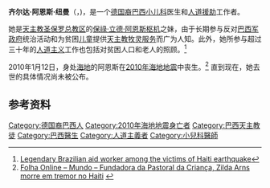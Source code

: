 {{Infobox Person
|name              = 齐尔达·阿恩斯
|image             = Zilda Arns.jpeg
|image_width       = 250px
|caption           = 2004年的齐尔达·阿恩斯
|birth_date        = {{Birth date|1934|08|25|df=yes}}
|birth_place       = [[巴西|巴西]][[圣卡塔琳娜州|圣卡塔琳娜州]][[福基利尼亚|福基利尼亚]]
|death_date        = {{Death date and age|2010|01|12|1934|08|25|df=yes}}
|death_place       = [[海地|海地]][[太子港|太子港]]
|occupation  = [[小儿科|小儿科]]医生、[[人道援助|人道援助]]工作者
|specialism        = 
|research_field    = 
|known_for         = 
|years_active      = 
|education         = 
|work_institutions = 
|prizes            = 
|relations         = 
}}
'''齐尔达·阿恩斯·纽曼'''（{{lang-pt|'''Zilda Arns Neumann'''}}，{{bd|1934年|8月25日|2010年|1月12日|catIdx=Arns-Neumann, Zilda}})，是一个[[德裔巴西人|德国裔]][[巴西|巴西]][[小儿科|小儿科]]医生和[[人道援助|人道援助]]工作者。

她是[[天主教圣保罗总教区|天主教圣保罗总教区]]的[[保祿·立德·阿恩斯|保祿·立德·阿恩斯]][[枢机|枢机]]之妹，由于长期参与反对[[巴西军政府|巴西军政府]]统治活动和为贫困[[儿童|儿童]]提供[[天主教|天主教]][[牧灵服务|牧灵服务]]而广为人知。此外，她所参与超过三十年的[[人道主义|人道主义]]工作也包括对贫困人口和老人的照顾。<ref>[http://www.csmonitor.com/World/Americas/2010/0113/Legendary-Brazilian-aid-worker-among-the-victims-of-Haiti-earthquake Legendary Brazilian aid worker among the victims of Haiti earthquake]</ref>

2010年1月12日，身处[[海地|海地]]的阿恩斯在[[2010年海地地震|2010年海地地震]]中丧生。<ref>[http://www1.folha.uol.com.br/folha/mundo/ult94u678556.shtml Folha Online – Mundo – Fundadora da Pastoral da Criança, Zilda Arns morre em tremor no Haiti] {{pt}}</ref> 直到现在，她去世的具体情况尚未被公布。

== 参考资料 ==
{{reflist}}

{{Brazil-bio-stub}}
{{2010年海地地震}}
{{normdaten}}
{{DEFAULTSORT: Arns, Zilda}}
[[Category:德国裔巴西人|Category:德国裔巴西人]]
[[Category:2010年海地地震身亡者|Category:2010年海地地震身亡者]]
[[Category:巴西天主教徒|Category:巴西天主教徒]]
[[Category:巴西醫生|Category:巴西醫生]]
[[Category:人道主義者|Category:人道主義者]]
[[Category:小兒科醫師|Category:小兒科醫師]]